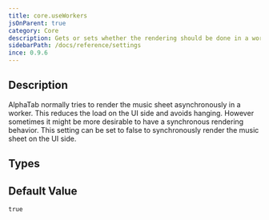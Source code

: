 ```yaml
---
title: core.useWorkers
jsOnParent: true
category: Core
description: Gets or sets whether the rendering should be done in a worker if possible.
sidebarPath: /docs/reference/settings
ince: 0.9.6
---
```



## Description
AlphaTab normally tries to render the music sheet asynchronously in a worker. This reduces the load on the UI side and avoids hanging. However sometimes it might be more desirable to have
a synchronous rendering behavior. This setting can be set to false to synchronously render the music sheet on the UI side.

<PropertyDescription metadata={metadata} />

## Types

<TypeTable>
    <TypeRow name="bool" />
</TypeTable>

## Default Value

`true`